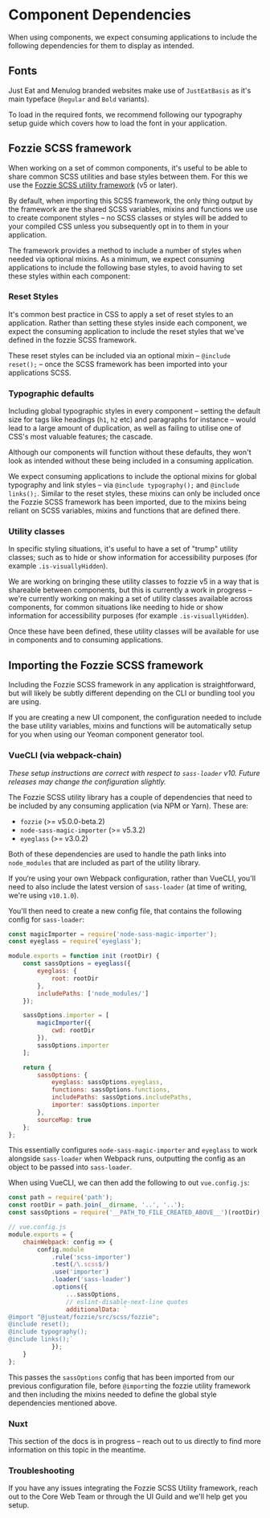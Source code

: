 
<Meta title="Documentation/Guides/Component Dependencies"/>

# Component Dependencies

When using components, we expect consuming applications to include the following dependencies for them to display as intended.

## Fonts

Just Eat and Menulog branded websites make use of `JustEatBasis` as it's main typeface (`Regular` and `Bold` variants).

To load in the required fonts, we recommend following our <LinkTo kind="Documentation/Guides/Typography" story="page">typography setup guide</LinkTo> which covers how to load the font in your application.

## Fozzie SCSS framework

When working on a set of common components, it's useful to be able to share common SCSS utilities and base styles between them.  For this we use the [Fozzie SCSS utility framework](https://github.com/justeat/fozzie/tree/v5.0.0) (v5 or later).

By default, when importing this SCSS framework, the only thing output by the framework are the shared SCSS variables, mixins and functions we use to create component styles – no SCSS classes or styles will be added to your compiled CSS unless you subsequently opt in to them in your application.

The framework provides a method to include a number of styles when needed via optional mixins. As a minimum, we expect consuming applications to include the following base styles, to avoid having to set these styles within each component:

### Reset Styles

It's common best practice in CSS to apply a set of reset styles to an application. Rather than setting these styles inside each component, we expect the consuming application to include the reset styles that we've defined in the fozzie SCSS framework.

These reset styles can be included via an optional mixin – `@include reset();` – once the SCSS framework has been imported into your applications SCSS.

### Typographic defaults

Including global typographic styles in every component – setting the default size for tags like headings (`h1`, `h2` etc) and paragraphs for instance – would lead to a large amount of duplication, as well as failing to utilise one of CSS's most valuable features; the cascade.

Although our components will function without these defaults, they won't look as intended without these being included in a consuming application.

We expect consuming applications to include the optional mixins for global typography and link styles – via `@include typography();` and `@include links();`. Similar to the reset styles, these mixins can only be included once the Fozzie SCSS framework has been imported, due to the mixins being reliant on SCSS variables, mixins and functions that are defined there.

### Utility classes

In specific styling situations, it's useful to have a set of "trump" utility classes; such as to hide or show information for accessibility purposes (for example `.is-visuallyHidden`).

We are working on bringing these utility classes to fozzie v5 in a way that is shareable between components, but this is currently a work in progress – we're currently working on making a set of utility classes available across components, for common situations like needing to hide or show information for accessibility purposes (for example `.is-visuallyHidden`).

Once these have been defined, these utility classes will be available for use in components and to consuming applications.

## Importing the Fozzie SCSS framework

Including the Fozzie SCSS framework in any application is straightforward, but will likely be subtly different depending on the CLI or bundling tool you are using.

If you are creating a new UI component, the configuration needed to include the base utility variables, mixins and functions will be automatically setup for you when using our Yeoman component generator tool.

### VueCLI (via webpack-chain)

*_These setup instructions are correct with respect to `sass-loader` v10. Future releases may change the configuration slightly._*

The Fozzie SCSS utility library has a couple of dependencies that need to be included by any consuming application (via NPM or Yarn). These are:

- `fozzie` (>= v5.0.0-beta.2)
- `node-sass-magic-importer` (>= v5.3.2)
- `eyeglass` (>= v3.0.2)


Both of these dependencies are used to handle the path links into `node_modules` that are included as part of the utility library.

If you‘re using your own Webpack configuration, rather than VueCLI, you'll need to also include the latest version of `sass-loader` (at time of writing, we're using `v10.1.0`).

You'll then need to create a new config file, that contains the following config for `sass-loader`:

```js
const magicImporter = require('node-sass-magic-importer');
const eyeglass = require('eyeglass');

module.exports = function init (rootDir) {
    const sassOptions = eyeglass({
        eyeglass: {
            root: rootDir
        },
        includePaths: ['node_modules/']
    });

    sassOptions.importer = [
        magicImporter({
            cwd: rootDir
        }),
        sassOptions.importer
    ];

    return {
        sassOptions: {
            eyeglass: sassOptions.eyeglass,
            functions: sassOptions.functions,
            includePaths: sassOptions.includePaths,
            importer: sassOptions.importer
        },
        sourceMap: true
    };
};
```

This essentially configures `node-sass-magic-importer` and `eyeglass` to work alongside `sass-loader` when Webpack runs, outputting the config as an object to be passed into `sass-loader`.

When using VueCLI, we can then add the following to out `vue.config.js`:

```js
const path = require('path');
const rootDir = path.join(__dirname, '..', '..');
const sassOptions = require('__PATH_TO_FILE_CREATED_ABOVE__')(rootDir);

// vue.config.js
module.exports = {
    chainWebpack: config => {
        config.module
            .rule('scss-importer')
            .test(/\.scss$/)
            .use('importer')
            .loader('sass-loader')
            .options({
                ...sassOptions,
                // eslint-disable-next-line quotes
                additionalData: `
@import "@justeat/fozzie/src/scss/fozzie";
@include reset();
@include typography();
@include links();`
            });
    }
};
```

This passes the `sassOptions` config that has been imported from our previous configuration file, before `@import`ing the fozzie utility framework and then including the mixins needed to define the global style dependencies mentioned above.

### Nuxt

This section of the docs is in progress – reach out to us directly to find more information on this topic in the meantime.

### Troubleshooting

If you have any issues integrating the Fozzie SCSS Utility framework, reach out to the Core Web Team or through the UI Guild and we'll help get you setup.
